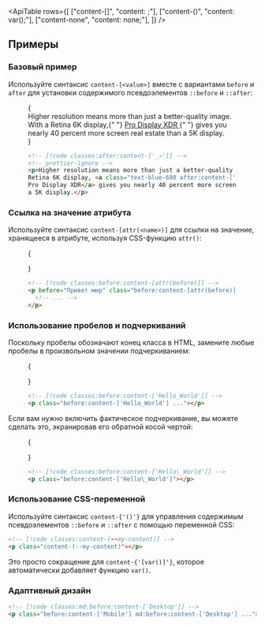 

<ApiTable
  rows={[
    ["content-[<value>]", "content: <value>;"],
    ["content-(<custom-property>)", "content: var(<custom-property>);"],
    ["content-none", "content: none;"],
  ]}
/>

## Примеры

### Базовый пример

Используйте синтаксис `content-[<value>]` вместе с вариантами `before` и `after` для установки содержимого псевдоэлементов `::before` и `::after`:

<Figure>

<Example>
  {
    <div className="mx-auto w-full max-w-md text-gray-500 dark:text-gray-400">
      Higher resolution means more than just a better-quality image. With a Retina 6K display,{" "}
      <a
        href="https://www.apple.com/pro-display-xdr/"
        className="font-medium text-blue-600 after:text-sm after:font-bold after:content-['_↗'] dark:text-sky-400"
        target="_blank"
      >
        Pro Display XDR
      </a>{" "}
      gives you nearly 40 percent more screen real estate than a 5K display.
    </div>
  }
</Example>

```html
<!-- [!code classes:after:content-['_↗']] -->
<!-- prettier-ignore -->
<p>Higher resolution means more than just a better-quality image. With a
Retina 6K display, <a class="text-blue-600 after:content-['_↗']" href="...">
Pro Display XDR</a> gives you nearly 40 percent more screen real estate than
a 5K display.</p>
```

</Figure>

### Ссылка на значение атрибута

Используйте синтаксис `content-[attr(<name>)]` для ссылки на значение, хранящееся в атрибуте, используя CSS-функцию `attr()`:

<Figure>

<Example>
  {
    <p
      before="Привет мир"
      className="text-center font-semibold text-gray-900 before:content-[attr(before)] dark:text-gray-200"
    />
  }
</Example>

```html
<!-- [!code classes:before:content-[attr(before)]] -->
<p before="Привет мир" class="before:content-[attr(before)] ...">
  <!-- ... -->
</p>
```

</Figure>

### Использование пробелов и подчеркиваний

Поскольку пробелы обозначают конец класса в HTML, замените любые пробелы в произвольном значении подчеркиванием:

<Figure>

<Example>
  {<p className="text-center font-semibold text-gray-900 before:content-['Hello_World'] dark:text-gray-200" />}
</Example>

```html
<!-- [!code classes:before:content-['Hello_World']] -->
<p class="before:content-['Hello_World'] ..."></p>
```

</Figure>

Если вам нужно включить фактическое подчеркивание, вы можете сделать это, экранировав его обратной косой чертой:

<Figure>

<Example>
  {<p className="text-center font-semibold text-gray-900 before:content-['Hello\_World'] dark:text-gray-200" />}
</Example>

```html
<!-- [!code classes:before:content-['Hello\_World']] -->
<p class="before:content-['Hello\_World']"></p>
```

</Figure>

### Использование CSS-переменной

Используйте синтаксис <code>content-{'(<custom-property>)'}</code> для управления содержимым псевдоэлементов `::before` и `::after` с помощью переменной CSS:

```html
<!-- [!code classes:content-(--my-content)] -->
<p class="content-(--my-content)"></p>
```

Это просто сокращение для <code>content-{'[var(<custom-property>)]'}</code>, которое автоматически добавляет функцию `var()`.

### Адаптивный дизайн

<ResponsiveDesign property="content">

```html
<!-- [!code classes:md:before:content-['Desktop']] -->
<p class="before:content-['Mobile'] md:before:content-['Desktop'] ..."></p>
```

</ResponsiveDesign>
